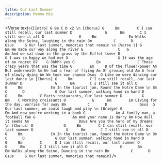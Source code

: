 ```yaml
---
title: Our Last Summer
description: Mamma Mia
---
```



<Verse
  text={`
[Intro]
G Bm C D x2
 \n
[Chorus]
               G     Bm        C
I can still recall, our last summer
D               G      Bm       C
I still see it all
D                G     Bm               Em
Walks along the Seine, laughing in the rain
Bm          C       D           Gsus     G
Our last summer, memories that remain
 \n
[Verse 1]
G                           Em
We made our way along the river
        G                C   G               Am
And we sat down in the grass by the Eiffel tower
D                      G
I was so happy we had met
D                       G
It was the age of no regret
 D7    G
Ohhhh yes
  G          Em                 C
Those crazy years that was the time
G        Em     D
Of the flower-power
Am
But underneath
Am
We had a fear of flying
Am
Of growing old
Am
A fear of slowly dying
Am
We took our chance
                               Dsus  D
Like we were dancing our last dance
 \n
[Chorus]
               G     Bm        C
I can still recall, our last summer
D               G      Bm       C
I still see it all
 D              G     Bm             Em
In the tourist jam, Round the Notre Dame
 \n
Bm          C       D              G
Our last summer, walking hand in hand
  D           G     Bm        C
Paris restaurants, Our last summer
   D         G        Bm    C
Morning croissants
   D            G      Bm        Em
Living for the day, worries far away
Bm          C       D               Gsus  G
Our last summer, we could laugh and play
 \n
[Bridge]
G                            Em
And now you're working in a bank
          G              Am
A family man, a football fan
G                 Am
And your name is Harry
Am
How dull it seems
Am                       Dsus
Are you the hero of my dreams
 \n
[Chorus]
D              G     Bm        C
I can still recall, our last summer
D               G      Bm       C
I still see it all
 D              G     Bm             Em
In the tourist jam, Round the Notre Dame
 \n
Bm          C       D              G
Our last summer, walking hand in hand
D              G     Bm        C      D
I can still recall, our last summer
D               G      Bm       C
I still see it all
  D               G       Bm           Em
Walks along the Seine, Dancing in the rain
Bm          C       D           Gsus     G
Our last summer, memories that remain
`}
/>
